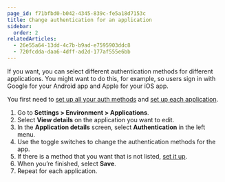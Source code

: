 ```yaml
---
page_id: f71bfbd0-b042-4345-839c-fe5a18d7153c
title: Change authentication for an application
sidebar:
  order: 2
relatedArticles:
  - 26e55a64-13dd-4c7b-b9ad-e7595903ddc8
  - 720fcdda-daa6-4dff-ad2d-177af555e6bb
---
```


If you want, you can select different authentication methods for different applications. You might want to do this, for example, so users sign in with Google for your Android app and Apple for your iOS app.

You first need to [set up all your auth methods](/authenticate/authentication-methods/set-up-user-authentication/) and [set up each application](/build/applications/add-and-manage-applications/).

1. Go to **Settings > Environment > Applications**.
2. Select **View details** on the application you want to edit.
3. In the **Application details** screen, select **Authentication** in the left menu.
4. Use the toggle switches to change the authentication methods for the app.
5. If there is a method that you want that is not listed, [set it up](/authenticate/authentication-methods/set-up-user-authentication/).
6. When you’re finished, select **Save**.
7. Repeat for each application.
